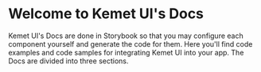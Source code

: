 
<Meta title="Introduction" />

# Welcome to Kemet UI's Docs

Kemet UI's Docs are done in Storybook so that you may configure each component yourself and generate the code for them. Here you'll find code examples and code samples for integrating Kemet UI into your app. The Docs are divided into three sections.

<br />

<Intro />
